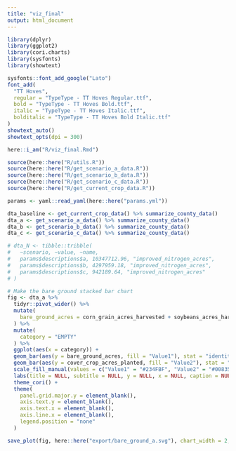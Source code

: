 ```yaml
---
title: "viz_final"
output: html_document
---
```


```r

library(dplyr)
library(ggplot2)
library(cori.charts)
library(sysfonts)
library(showtext)

sysfonts::font_add_google("Lato")
font_add(
  "TT Hoves",
  regular = "TypeType - TT Hoves Regular.ttf",
  bold = "TypeType - TT Hoves Bold.ttf",
  italic = "TypeType - TT Hoves Italic.ttf",
  bolditalic = "TypeType - TT Hoves Bold Italic.ttf"
)
showtext_auto()
showtext_opts(dpi = 300)

here::i_am("R/viz_final.Rmd")

source(here::here("R/utils.R"))
source(here::here("R/get_scenario_a_data.R"))
source(here::here("R/get_scenario_b_data.R"))
source(here::here("R/get_scenario_c_data.R"))
source(here::here("R/get_current_crop_data.R"))

```


```r

params <- yaml::read_yaml(here::here("params.yml"))

dta_baseline <- get_current_crop_data() %>% summarize_county_data()
dta_a <- get_scenario_a_data() %>% summarize_county_data()
dta_b <- get_scenario_b_data() %>% summarize_county_data()
dta_c <- get_scenario_c_data() %>% summarize_county_data()

# dta_N <- tibble::tribble(
#   ~scenario, ~value, ~name,
#   params$descriptions$a, 10347712.96, "improved_nitrogen_acres",
#   params$descriptions$b, 4297959.18, "improved_nitrogen_acres",
#   params$descriptions$c, 942189.64, "improved_nitrogen_acres"
# )

```



```r

# Make the bare ground stacked bar chart
fig <- dta_a %>%
  tidyr::pivot_wider() %>%
  mutate(
    bare_ground_acres = corn_grain_acres_harvested + soybeans_acres_harvested
  ) %>%
  mutate(
    category = "EMPTY"
  ) %>%
  ggplot(aes(x = category)) +
  geom_bar(aes(y = bare_ground_acres, fill = "Value1"), stat = "identity") +
  geom_bar(aes(y = cover_crop_acres_planted, fill = "Value2"), stat = "identity") +
  scale_fill_manual(values = c("Value1" = "#234FBF", "Value2" = "#00835D")) +
  labs(title = NULL, subtitle = NULL, y = NULL, x = NULL, caption = NULL) +
  theme_cori() +
  theme(
    panel.grid.major.y = element_blank(),
    axis.text.y = element_blank(),
    axis.text.x = element_blank(),
    axis.line.x = element_blank(),
    legend.position = "none"
  )

save_plot(fig, here::here("export/bare_ground_a.svg"), chart_width = 2, chart_height = 4, add_logo = FALSE)

```
